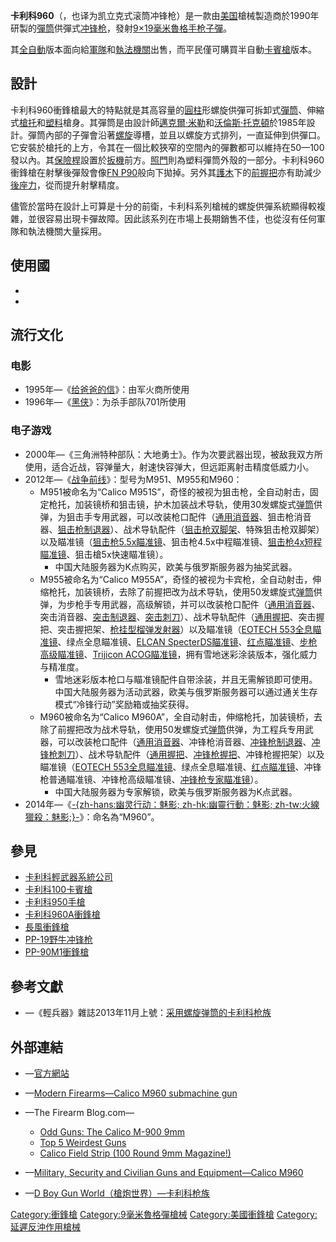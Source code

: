 {{noteTA
|G1=軍事
|G2=長度單位
|G3=Firearms
}}
{{Infobox Weapon
|name= 卡利科960衝鋒槍<br />{{Lang|en|Calico M960}}
|image= File:Calico M960 SMG.jpg
|image_size= 300px
|caption= 卡利科960
|origin= {{flagcountry|United States}}
|type= [[冲锋枪|冲锋枪]]
<!-- Type selection -->
|is_ranged= yes
|is_bladed= 
|is_explosive= 
|is_artillery= 
|is_vehicle= 
|is_missile= 
|is_UK= 
<!-- Service history -->
|service= 
|used_by= 
|wars= 
<!-- Production history -->
|designer= {{tsl|en|Calico Light Weapons Systems|卡利科輕武器系統公司}}
|design_date= 
|manufacturer= 卡利科輕武器系統公司
|unit_cost= 
|production_date= 1990年—
|number= 
|variants= <div class="NavFrame collapsed" style="color: black; background-color: #FFFFFF; margin: 0 auto; padding: 0 10px; text-align: left;"><div class="NavHead" style="background-color: #FFFFFF; margin: 0 auto; padding: 0 10px; font-weight:normal;"></div><div class="NavContent" style="background-color: #FFFFFF; margin: 0 auto; padding: 0 10px;">
* [[卡利科960A衝鋒槍|M960A]]（可伸縮[[槍托|槍托]]型） 
* M960AS（固定槍托型）
</div>
</div>
<!-- General specifications -->
|spec_label= 
|weight= 空槍：2.17[[千克|千克]]（4.78[[磅|磅]]）
|length= <div class="NavFrame collapsed" style="color: black; background-color: #FFFFFF; margin: 0 auto; padding: 0 10px; text-align: left;"><div class="NavHead" style="background-color: #FFFFFF; margin: 0 auto; padding: 0 10px; font-weight:normal;"></div><div class="NavContent" style="background-color: #FFFFFF; margin: 0 auto; padding: 0 10px;">
* 枪托缩折：647[[毫米|毫米]]（25.47[[英寸|英寸]]）
* 枪托伸展：835毫米（32.87英吋）
</div>
</div>
|part_length= 330毫米（12.99英吋）
|width= 
|height= 
|diameter= 
|crew= 
<!-- Ranged weapon specifications --> 
|cartridge= [[9×19mm魯格彈|9×19毫米魯格彈]]
|caliber= 9.02毫米（.355英吋）
|barrels= 1根，標準[[膛線|膛線]]纏距為1：10，膛線4條，右旋，[[槍口|槍口]]可藉螺紋裝上[[消焰器|消焰器]]或[[抑制器|消聲器]]
|action= [[反沖作用_(槍械)#滾輪延遲反沖|滾輪延遲反衝式]]
|mode= {{Link-en|半自動槍械|Semi-automatic firearm|半自動}}、[[自動火器|全自動]]，可[[擊發調變槍械|靈巧轉換]]
|rate= 750發／分鐘
|velocity= 
|range= 
|max_range= 
|feed= 50、100發可拆卸式[[彈匣#彈筒|彈筒]]
|sights= <div class="NavFrame collapsed" style="color: black; background-color: #FFFFFF; margin: 0 auto; padding: 0 10px; text-align: left;"><div class="NavHead" style="background-color: #FFFFFF; margin: 0 auto; padding: 0 10px; font-weight:normal;"></div><div class="NavContent" style="background-color: #FFFFFF; margin: 0 auto; padding: 0 10px;">
* [[機械瞄具|機械瞄具]]：開放式照門（可調節）
* 特製[[接口|接口]]導軌以安裝[[瞄準镜|光學瞄準鏡]]、[[紅點鏡|反射式瞄準鏡]]、[[全像武器照準器|全息瞄準鏡]]、[[夜視鏡|夜視鏡]]或[[热成像仪|热成像仪]]（可拆卸）
</div>
</div>
<!-- 火炮規格 -->
|breech= 
|recoil= 
|carriage= 
|elevation= 
|traverse= 
<!-- 刃器規格 --> 
|blade_type= 
|hilt_type= 
|sheath_type= 
|head_type= 
|haft_type= 
<!-- 爆炸物內填炸藥規格 --> 
|filling= 
|filling_weight= 
|detonation= 
|yield= 
<!-- 車輛/飛彈 規格 -->
|armour= 
|primary_armament= 
|secondary_arament= 
|engine= 
|engine_power= 
|transmission= 
|payload_capacity= 
|fuel_capacity= 
|pw_ratio= 
|suspension= 
|clearance= 
|vehicle_range= 
|speed= 
|guidance= 
|steering= 
<!-- Missiles only -->
|wingspan= 
|propellant= 
|ceiling= 
|altitude= 
|depth= 
|boost= 
|accuracy= 
|launch_platform= 
|transport= 
}}

'''卡利科960'''（{{Lang-en|'''Calico M960'''}}，也译为凯立克式滚筒冲锋枪）是一款由[[美国|美国]]槍械製造商{{tsl|en|Calico Light Weapons Systems|卡利科輕武器系統公司}}於1990年研製的[[彈匣|彈筒]]供彈式[[冲锋枪|冲锋枪]]，發射[[9×19mm魯格彈|9×19毫米魯格]][[手枪|手枪]][[子彈|子彈]]。

其[[自動火器|全自動]]版本面向給[[軍隊|軍隊]]和[[警察|執法機關]]出售，而平民僅可購買半自動[[卡賓槍|卡賓槍]]版本。

== 設計 ==
卡利科960衝鋒槍最大的特點就是其高容量的[[圆柱体|圓柱]]形螺旋供彈可拆卸式[[彈匣#彈筒|彈筒]]、伸縮式[[槍托|槍托]]和[[塑料|塑料]]槍身。其彈筒是由設計師[[邁克爾·米勒|邁克爾·米勒]]和[[沃倫斯·托克頓|沃倫斯·托克頓]]於1985年設計。彈筒內部的子彈會沿著[[螺旋|螺旋]]導槽，並且以螺旋方式排列，一直延伸到供彈口。它安裝於槍托的上方，令其在一個比較狹窄的空間內的彈數都可以維持在50—100發以內。其[[保險桿|保險桿]]設置於[[扳機|扳機]]前方。[[照門|照門]]則為塑料彈筒外殼的一部分。卡利科960衝鋒槍在射擊後彈殼會像[[FN_P90衝鋒槍|FN P90]]般向下拋掉。另外其[[護木|護木]]下的[[輔助握把|前握把]]亦有助減少[[後座力|後座力]]，從而提升射擊精度。

儘管於當時在設計上可算是十分的前衛，卡利科系列槍械的螺旋供彈系統顯得較複雜，並很容易出現卡彈故障。因此該系列在市場上長期銷售不佳，也從沒有任何軍隊和執法機關大量採用。

== 使用國 ==
* {{flagcountry|Republic of China}}
* {{flagcountry|Turkey}}

== 流行文化 ==
=== 电影 ===
* 1995年—《[[给爸爸的信|给爸爸的信]]》：由军火商所使用
* 1996年—《[[黑侠|黑侠]]》：为杀手部队701所使用

=== 电子游戏 ===
* 2000年—《三角洲特种部队：大地勇士》。作为次要武器出现，被敌我双方所使用，适合近战，容弹量大，射速快容弹大，但远距离射击精度低威力小。
* 2012年—《[[战争前线|战争前线]]》：型号为M951、M955和M960：
** M951被命名为“Calico M951S”，奇怪的被视为狙击枪，全自动射击，固定枪托，加装镜桥和狙击镜，护木加装战术导轨，使用30发螺旋式[[弹匣#弹筒|弹筒]]供弹，为狙击手专用武器，可以改装枪口配件（[[抑制器|通用消音器]]、狙击枪消音器、[[炮口制动器|狙击枪制退器]]）、战术导轨配件（[[两脚架|狙击枪双脚架]]、特殊狙击枪双脚架）以及瞄准镜（[[瞄准镜|狙击枪5.5x瞄准镜]]、狙击枪4.5x中程瞄准镜、[[Trijicon_TR20瞄准镜|狙击枪4x短程瞄准镜]]、狙击槍5x快速瞄准镜）。
*** 中国大陆服务器为K点购买，欧美与俄罗斯服务器为抽奖武器。
** M955被命名为“Calico M955A”，奇怪的被视为卡宾枪，全自动射击，伸缩枪托，加装镜桥，去除了前握把改为战术导轨，使用50发螺旋式[[弹匣#弹筒|弹筒]]供弹，为步枪手专用武器，高级解锁，并可以改装枪口配件（[[抑制器|通用消音器]]、突击消音器、[[炮口制动器|突击制退器]]、[[刺刀|突击刺刀]]）、战术导轨配件（[[辅助握把|通用握把]]、突击握把、突击握把架、[[FN_EGLM附加型榴弹发射器|枪挂型榴弹发射器]]）以及瞄准镜（[[EOTECH|EOTECH 553全息瞄准镜]]、绿点全息瞄准镜、[[C79光学瞄准镜|ELCAN SpecterDS瞄准镜]]、[[红点镜|红点瞄准镜]]、[[ELCAN_SpecterDR光学瞄准镜|步枪高级瞄准镜]]、[[先進戰鬥光學瞄準鏡|Trijicon ACOG瞄准镜]]，拥有雪地迷彩涂装版本，强化威力与精准度。
*** 雪地迷彩版本枪口与瞄准镜配件自带涂装，并且无需解锁即可使用。中国大陆服务器为活动武器，欧美与俄罗斯服务器可以通过通关生存模式“冷锋行动”奖励箱或抽奖获得。
** M960被命名为“Calico M960A”，全自动射击，伸缩枪托，加装镜桥，去除了前握把改为战术导轨，使用50发螺旋式[[弹匣#弹筒|弹筒]]供弹，为工程兵专用武器，可以改装枪口配件（[[抑制器|通用消音器]]、冲锋枪消音器、[[炮口制动器|冲锋枪制退器]]、[[刺刀|冲锋枪刺刀]]）、战术导轨配件（[[辅助握把|通用握把]]、[[宽型前握把|冲锋枪握把]]、冲锋枪握把架）以及瞄准镜（[[EOTECH|EOTECH 553全息瞄准镜]]、绿点全息瞄准镜、[[红点瞄准镜|红点瞄准镜]]、冲锋枪普通瞄准镜、冲锋枪高级瞄准镜、[[Leupold_Mark_4_CQ/T光学瞄准镜|冲锋枪专家瞄准镜]]）。
*** 中国大陆服务器为专家解锁，欧美与俄罗斯服务器为K点武器。
* 2014年—《[[幽靈行動：魅影|-{zh-hans:幽灵行动：魅影; zh-hk:幽靈行動：魅影; zh-tw:火線獵殺：魅影;}-]]》：命名為“M960”。

== 參見 ==
* [[卡利科輕武器系統公司|卡利科輕武器系統公司]]
* [[卡利科100卡賓槍|卡利科100卡賓槍]]
* [[卡利科950手槍|卡利科950手槍]]
* [[卡利科960A衝鋒槍|卡利科960A衝鋒槍]]
* [[長風衝鋒槍|長風衝鋒槍]]
* [[PP-19野牛冲锋枪|PP-19野牛冲锋枪]]
* [[PP-90M1衝鋒槍|PP-90M1衝鋒槍]]

== 參考文獻 ==
* {{zh-hans icon}}—《輕兵器》雜誌2013年11月上號：[https://web.archive.org/web/20140204011502/http://www.xzbu.com/8/view-4426106.htm 采用螺旋弹筒的卡利科枪族]

== 外部連結 ==
{{commons category|Calico M960}}
* {{en icon}}—[http://calicolightweaponsystems.com/ 官方網站]{{Wayback|url=http://calicolightweaponsystems.com/ |date=20110315073020 }}
* {{en icon}}—[http://world.guns.ru/smg/usa/calico-e.html Modern Firearms—Calico M960 submachine gun] {{Wayback|url=http://world.guns.ru/smg/usa/calico-e.html |date=20160830052903 }}
* {{en icon}}—The Firearm Blog.com—
** [http://www.thefirearmblog.com/blog/2014/06/09/odd-guns-calico-m-900-9mm/ Odd Guns: The Calico M-900 9mm] {{Wayback|url=http://www.thefirearmblog.com/blog/2014/06/09/odd-guns-calico-m-900-9mm/ |date=20201112014654 }}
** [http://www.thefirearmblog.com/blog/2016/02/10/top-5-weirdest-guns/ Top 5 Weirdest Guns]{{Wayback|url=http://www.thefirearmblog.com/blog/2016/02/10/top-5-weirdest-guns/ |date=20160213072436 }}
** [http://www.thefirearmblog.com/blog/2016/09/22/calico-field-strip/ Calico Field Strip (100 Round 9mm Magazine!)] {{Wayback|url=http://www.thefirearmblog.com/blog/2016/09/22/calico-field-strip/ |date=20201204055134 }}
* {{en icon}}—[http://www.militaryfactory.com/smallarms/detail.asp?smallarms_id=602 Military, Security and Civilian Guns and Equipment—Calico M960] {{Wayback|url=http://www.militaryfactory.com/smallarms/detail.asp?smallarms_id=602 |date=20201201155929 }}
* {{zh-hans icon}}—[http://pewpewpew.work/usa/calico/calico.htm D Boy Gun World（槍炮世界）—卡利科枪族] {{Wayback|url=http://pewpewpew.work/usa/calico/calico.htm |date=20200720062207 }}

{{延遲反沖式槍械}}

{{DEFAULTSORT:Calico M960}}
[[Category:衝鋒槍|Category:衝鋒槍]]
[[Category:9毫米魯格彈槍械|Category:9毫米魯格彈槍械]]
[[Category:美國衝鋒槍|Category:美國衝鋒槍]]
[[Category:延遲反沖作用槍械|Category:延遲反沖作用槍械]]